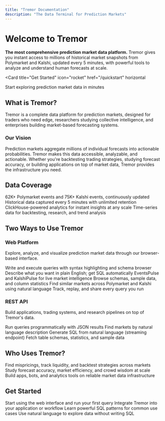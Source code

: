 ```yaml
---
title: "Tremor Documentation"
description: "The Data Terminal for Prediction Markets"
---
```


# Welcome to Tremor

**The most comprehensive prediction market data platform.** Tremor gives you instant access to millions of historical market snapshots from Polymarket and Kalshi, updated every 5 minutes, with powerful tools to analyze and understand human forecasts at scale.

<Card
  title="Get Started"
  icon="rocket"
  href="/quickstart"
  horizontal
>
  Start exploring prediction market data in minutes
</Card>

## What is Tremor?

Tremor is a complete data platform for prediction markets, designed for traders who need edge, researchers studying collective intelligence, and enterprises building market-based forecasting systems.

### Our Vision

Prediction markets aggregate millions of individual forecasts into actionable probabilities. Tremor makes this data accessible, analyzable, and actionable. Whether you're backtesting trading strategies, studying forecast accuracy, or building applications on top of market data, Tremor provides the infrastructure you need.

## Data Coverage

<Columns cols={2}>
  <Card
    title="140K+ Active Markets"
    icon="chart-line"
  >
    62K+ Polymarket events and 75K+ Kalshi events, continuously updated
  </Card>
  <Card
    title="5-Minute Snapshots"
    icon="clock"
  >
    Historical data captured every 5 minutes with unlimited retention
  </Card>
  <Card
    title="Sub-200ms Queries"
    icon="bolt"
  >
    ClickHouse-powered analytics for instant insights at any scale
  </Card>
  <Card
    title="Full History Access"
    icon="database"
  >
    Time-series data for backtesting, research, and trend analysis
  </Card>
</Columns>

## Two Ways to Use Tremor

### Web Platform

Explore, analyze, and visualize prediction market data through our browser-based interface.

<Columns cols={3}>
  <Card
    title="SQL Editor"
    icon="terminal"
  >
    Write and execute queries with syntax highlighting and schema browser
  </Card>
  <Card
    title="AI Assistant"
    icon="wand-magic-sparkles"
  >
    Describe what you want in plain English; get SQL automatically
  </Card>
  <Card
    title="Market Dashboards"
    icon="chart-mixed"
  >
    EventsPulse and KalshiPulse for live market intelligence
  </Card>
  <Card
    title="Data Catalog"
    icon="book-open"
  >
    Browse schemas, sample data, and column statistics
  </Card>
  <Card
    title="Semantic Search"
    icon="magnifying-glass"
  >
    Find similar markets across Polymarket and Kalshi using natural language
  </Card>
  <Card
    title="Query History"
    icon="clock-rotate-left"
  >
    Track, replay, and share every query you run
  </Card>
</Columns>

### REST API

Build applications, trading systems, and research pipelines on top of Tremor's data.

<Columns cols={2}>
  <Card
    title="SQL Execution"
    icon="code"
  >
    Run queries programmatically with JSON results
  </Card>
  <Card
    title="Semantic Search"
    icon="magnifying-glass"
  >
    Find markets by natural language description
  </Card>
  <Card
    title="AI Assistant"
    icon="wand-magic-sparkles"
  >
    Generate SQL from natural language (streaming endpoint)
  </Card>
  <Card
    title="Schema Inspection"
    icon="table"
  >
    Fetch table schemas, statistics, and sample data
  </Card>
</Columns>

## Who Uses Tremor?

<Columns cols={3}>
  <Card
    title="Traders"
    icon="chart-candlestick"
  >
    Find mispricings, track liquidity, and backtest strategies across markets
  </Card>
  <Card
    title="Researchers"
    icon="flask"
  >
    Study forecast accuracy, market efficiency, and crowd wisdom at scale
  </Card>
  <Card
    title="Developers"
    icon="code"
  >
    Build apps, bots, and analytics tools on reliable market data infrastructure
  </Card>
</Columns>

## Get Started

<Columns cols={2}>
  <Card
    title="Platform Quickstart"
    icon="play"
    href="/quickstart"
  >
    Start using the web interface and run your first query
  </Card>
  <Card
    title="API Documentation"
    icon="brackets-curly"
    href="/api-reference/introduction"
  >
    Integrate Tremor into your application or workflow
  </Card>
  <Card
    title="Query Recipes"
    icon="book-open"
    href="/essentials/query-recipes"
  >
    Learn powerful SQL patterns for common use cases
  </Card>
  <Card
    title="AI Assistant Guide"
    icon="wand-magic-sparkles"
    href="/essentials/ai-assistant"
  >
    Use natural language to explore data without writing SQL
  </Card>
</Columns>
